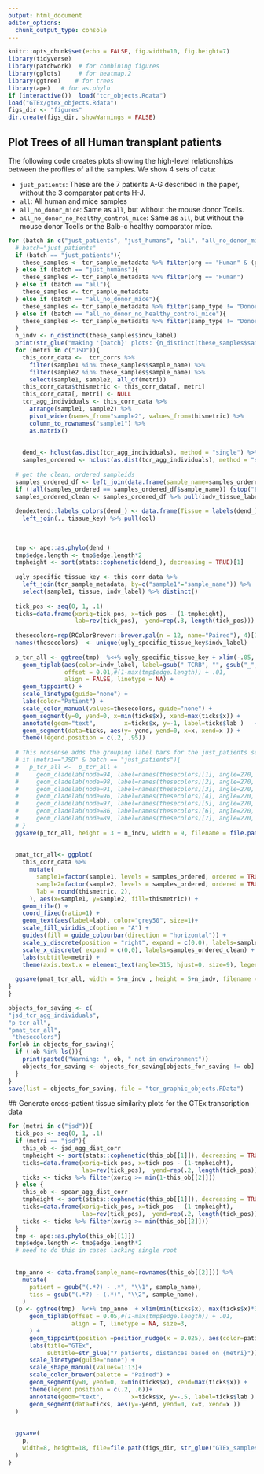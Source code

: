 ```yaml
---
output: html_document
editor_options: 
  chunk_output_type: console
---
```

```r
knitr::opts_chunk$set(echo = FALSE, fig.width=10, fig.height=7) 
library(tidyverse) 
library(patchwork)  # for combining figures
library(gplots)     # for heatmap.2
library(ggtree)    # for trees
library(ape)   # for as.phylo
if (interactive())  load("tcr_objects.Rdata")
load("GTEx/gtex_objects.Rdata")
figs_dir <- "figures"
dir.create(figs_dir, showWarnings = FALSE)

```




## Plot Trees of all Human transplant patients
The following code creates plots showing the high-level relationships between the profiles of all the samples.  We show 4 sets of data:

- `just_patients`:  These are the 7 patients A-G described in the paper, without the 3 comparator patients H-J.
- `all`: All human and mice samples
- `all_no_donor_mice`: Same as `all`, but without the mouse donor Tcells.
- `all_no_donor_no_healthy_control_mice`: Same as `all`, but without the mouse donor Tcells or the Balb-c healthy comparator mice.


```r
for (batch in c("just_patients", "just_humans", "all", "all_no_donor_mice", "all_no_donor_no_healthy_control_mice")){
  # batch="just_patients"
  if (batch == "just_patients"){
    these_samples <- tcr_sample_metadata %>% filter(org == "Human" & (gvhd == "GvHD" | indv_type == "Donor") )
  } else if (batch == "just_humans"){
    these_samples <- tcr_sample_metadata %>% filter(org == "Human") 
  } else if (batch == "all"){
    these_samples <- tcr_sample_metadata
  } else if (batch == "all_no_donor_mice"){
    these_samples <- tcr_sample_metadata %>% filter(samp_type != "Donor")
  } else if (batch == "all_no_donor_no_healthy_control_mice"){
    these_samples <- tcr_sample_metadata %>% filter(samp_type != "Donor" & samp_type != "Healthy")
  }
  n_indv <- n_distinct(these_samples$indv_label)
  print(str_glue("making '{batch}' plots: {n_distinct(these_samples$sample_name)} samples from {n_indv} individuals"))
  for (metri in c("JSD")){
    this_corr_data <-  tcr_corrs %>% 
      filter(sample1 %in% these_samples$sample_name) %>% 
      filter(sample2 %in% these_samples$sample_name) %>% 
      select(sample1, sample2, all_of(metri))
    this_corr_data$thismetric <- this_corr_data[, metri]
    this_corr_data[, metri] <- NULL
    tcr_agg_individuals <- this_corr_data %>% 
      arrange(sample1, sample2) %>% 
      pivot_wider(names_from="sample2", values_from=thismetric) %>%
      column_to_rownames("sample1") %>%
      as.matrix()
    
    
    dend_<- hclust(as.dist(tcr_agg_individuals), method = "single") %>% as.dendrogram()
    samples_ordered <- hclust(as.dist(tcr_agg_individuals), method = "single")$labels[c( hclust(as.dist(tcr_agg_individuals), method = "single")$order)]
  
  # get the clean, ordered sampleids
  samples_ordered_df <- left_join(data.frame(sample_name=samples_ordered), tcr_sample_metadata, by="sample_name")
  if (!all(samples_ordered == samples_ordered_df$sample_name)) {stop("Error assigning clean name to ordered tissues")}
  samples_ordered_clean <- samples_ordered_df %>% pull(indv_tissue_label)
  
  dendextend::labels_colors(dend_) <- data.frame(Tissue = labels(dend_)) %>%
    left_join(., tissue_key) %>% pull(col)
  
  
  
  tmp <- ape::as.phylo(dend_)
  tmp$edge.length <- tmp$edge.length*2
  tmpheight <- sort(stats::cophenetic(dend_), decreasing = TRUE)[1] 
  
  ugly_specific_tissue_key <- this_corr_data %>% 
    left_join(tcr_sample_metadata, by=c("sample1"="sample_name")) %>% 
    select(sample1, tissue, indv_label) %>% distinct() 
  
  tick_pos <- seq(0, 1, .1)
  ticks=data.frame(xorig=tick_pos, x=tick_pos - (1-tmpheight),
                   lab=rev(tick_pos),  yend=rep(.3, length(tick_pos))) 
  
  thesecolors=rep(RColorBrewer::brewer.pal(n = 12, name="Paired"), 4)[1:n_indv]
  names(thesecolors)  <- unique(ugly_specific_tissue_key$indv_label)
  
  p_tcr_all <- ggtree(tmp)  %<+% ugly_specific_tissue_key + xlim(-.05, 1.25) +
    geom_tiplab(aes(color=indv_label, label=gsub(" TCRB", "", gsub("_", " ", label))), 
                offset = 0.01,#(1-max(tmp$edge.length)) + .01, 
                align = FALSE, linetype = NA) +
    geom_tippoint() +
    scale_linetype(guide="none") +
    labs(color="Patient") +
    scale_color_manual(values=thesecolors, guide="none") +
    geom_segment(y=0, yend=0, x=min(ticks$x), xend=max(ticks$x)) + 
    annotate(geom="text",        x=ticks$x, y=-1, label=ticks$lab )   + 
    geom_segment(data=ticks, aes(y=-yend, yend=0, x=x, xend=x )) +
    theme(legend.position = c(.2, .95)) 
  
  # This nonsense adds the grouping label bars for the just_patients set.  Probably easier to just do in illustrator
  # if (metri=="JSD" & batch == "just_patients"){
  #   p_tcr_all <-  p_tcr_all +
  #     geom_cladelab(node=94, label=names(thesecolors)[1], angle=270, align=F, geom='text', textcolor=thesecolors[1], offset=.2, vjust=-.1, barcolor = thesecolors[1]) +
  #     geom_cladelab(node=98, label=names(thesecolors)[2], angle=270, align=F, geom='text', textcolor=thesecolors[2], offset=.2, vjust=-.1, barcolor = thesecolors[2]) +
  #     geom_cladelab(node=91, label=names(thesecolors)[3], angle=270, align=F, geom='text', textcolor=thesecolors[3], offset=.2, vjust=-.1, barcolor = thesecolors[3]) +
  #     geom_cladelab(node=96, label=names(thesecolors)[4], angle=270, align=F, geom='text', textcolor=thesecolors[4], offset=.2, vjust=-.1, barcolor = thesecolors[4]) +
  #     geom_cladelab(node=97, label=names(thesecolors)[5], angle=270, align=F, geom='text', textcolor=thesecolors[5], offset=.2, vjust=-.1, barcolor = thesecolors[5]) +
  #     geom_cladelab(node=86, label=names(thesecolors)[6], angle=270, align=F, geom='text', textcolor=thesecolors[6], offset=.2, vjust=-.1, barcolor = thesecolors[6]) +
  #     geom_cladelab(node=89, label=names(thesecolors)[7], angle=270, align=F, geom='text', textcolor=thesecolors[7], offset=.2, vjust=-.1, barcolor = thesecolors[7]) 
  # }
  ggsave(p_tcr_all, height = 3 + n_indv, width = 9, filename = file.path(figs_dir, str_glue("{metri}_TCR_{batch}_tree.pdf")))
  
  
  pmat_tcr_all<- ggplot(
    this_corr_data %>% 
      mutate(
        sample1=factor(sample1, levels = samples_ordered, ordered = TRUE),
        sample2=factor(sample2, levels = samples_ordered, ordered = TRUE),
        lab = round(thismetric, 2),
      ), aes(x=sample1, y=sample2, fill=thismetric)) + 
    geom_tile() + 
    coord_fixed(ratio=1) + 
    geom_text(aes(label=lab), color="grey50", size=1)+
    scale_fill_viridis_c(option = "A") +
    guides(fill = guide_colourbar(direction = "horizontal")) + 
    scale_y_discrete(position = "right", expand = c(0,0), labels=samples_ordered_clean) +
    scale_x_discrete( expand = c(0,0), labels=samples_ordered_clean) +
    labs(subtitle=metri) +
    theme(axis.text.x = element_text(angle=315, hjust=0, size=9), legend.position = "bottom")
  
  ggsave(pmat_tcr_all, width = 5+n_indv , height = 5+n_indv, filename = file.path(figs_dir, str_glue("{metri}_TCR_{batch}_heatmap.pdf")))
}  
}

```



```r
objects_for_saving <- c(  
"jsd_tcr_agg_individuals",  
"p_tcr_all", 
"pmat_tcr_all",  
 "thesecolors")
for(ob in objects_for_saving){
  if (!ob %in% ls()){
    print(paste0("Warning: ", ob, " not in environment"))
    objects_for_saving <- objects_for_saving[objects_for_saving != ob]
  }
}
save(list = objects_for_saving, file = "tcr_graphic_objects.RData")
```
 
 
 ## Generate cross-patient tissue similarity plots for the GTEx transcription data

```r

for (metri in c("jsd")){
  tick_pos <- seq(0, 1, .1)
  if (metri == "jsd"){
    this_ob <- jsd_agg_dist_corr
    tmpheight <- sort(stats::cophenetic(this_ob[[1]]), decreasing = TRUE)[1] 
    ticks=data.frame(xorig=tick_pos, x=tick_pos - (1-tmpheight),
                     lab=rev(tick_pos),  yend=rep(.2, length(tick_pos)))  
    ticks <- ticks %>% filter(xorig >= min(1-this_ob[[2]]))
  } else {
    this_ob <- spear_agg_dist_corr
    tmpheight <- sort(stats::cophenetic(this_ob[[1]]), decreasing = TRUE)[1] 
    ticks=data.frame(xorig=tick_pos, x=tick_pos - (1-tmpheight),
                     lab=rev(tick_pos),  yend=rep(.2, length(tick_pos)))  
    ticks <- ticks %>% filter(xorig >= min(this_ob[[2]]))
  }
  tmp <- ape::as.phylo(this_ob[[1]])
  tmp$edge.length <- tmp$edge.length*2
  # need to do this in cases lacking single root
  
  
  tmp_anno <- data.frame(sample_name=rownames(this_ob[[2]])) %>% 
    mutate(
      patient = gsub("(.*?) - .*", "\\1", sample_name),
      tiss = gsub("(.*?) - (.*)", "\\2", sample_name),
    )
  (p <- ggtree(tmp)  %<+% tmp_anno  + xlim(min(ticks$x), max(ticks$x)*3) + 
      geom_tiplab(offset = 0.05,#(1-max(tmp$edge.length)) + .01, 
                  align = T, linetype = NA, size=3, 
      ) +
      geom_tippoint(position =position_nudge(x = 0.025), aes(color=patient, shape=tiss), size=3) +
      labs(title="GTEx",
           subtitle=str_glue("7 patients, distances based on {metri}")) + 
      scale_linetype(guide="none") + 
      scale_shape_manual(values=1:13)+
      scale_color_brewer(palette = "Paired") + 
      geom_segment(y=0, yend=0, x=min(ticks$x), xend=max(ticks$x)) + 
      theme(legend.position = c(.2, .6))+
      annotate(geom="text",        x=ticks$x, y=-.5, label=ticks$lab )   + 
      geom_segment(data=ticks, aes(y=-yend, yend=0, x=x, xend=x )) 
  )
  
  
  ggsave(
    p,
    width=8, height=18, file=file.path(figs_dir, str_glue("GTEx_samples_alltogether_{metri}.pdf"))
  )
}

```

